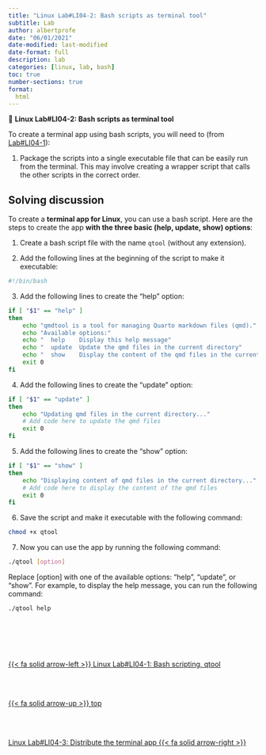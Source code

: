 ```yaml
---
title: "Linux Lab#LI04-2: Bash scripts as terminal tool"
subtitle: Lab
author: albertprofe
date: "06/01/2021"
date-modified: last-modified
date-format: full
description: lab
categories: [linux, lab, bash]
toc: true
number-sections: true
format:
  html
---
```


::: {.labs}
📘 **Linux Lab#LI04-2: Bash scripts as terminal tool**

To create a terminal app using bash scripts, you will need to (from [Lab#LI04-1](lilab04-1.qmd)):

1. Package the scripts into a single executable file that can be easily run from the terminal. This may involve creating a wrapper script that calls the other scripts in the correct order.

:::

## Solving discussion

To create a **terminal app for Linux**, you can use a bash script. Here are the steps to create the app **with the three basic (help, update, show) options**:

1. Create a bash script file with the name ``qtool`` (without any extension).

2. Add the following lines at the beginning of the script to make it executable:

``` bash
#!/bin/bash
````

3. Add the following lines to create the "help" option:


``` bash
if [ "$1" == "help" ]
then
    echo "qmdtool is a tool for managing Quarto markdown files (qmd)."
    echo "Available options:"
    echo "  help    Display this help message"
    echo "  update  Update the qmd files in the current directory"
    echo "  show    Display the content of the qmd files in the current directory"
    exit 0
fi
```

4. Add the following lines to create the "update" option:

``` bash
if [ "$1" == "update" ]
then
    echo "Updating qmd files in the current directory..."
    # Add code here to update the qmd files
    exit 0
fi
```

5. Add the following lines to create the "show" option:
   
``` bash
if [ "$1" == "show" ]
then
    echo "Displaying content of qmd files in the current directory..."
    # Add code here to display the content of the qmd files
    exit 0
fi
```

6. Save the script and make it executable with the following command:
   
``` bash
chmod +x qtool
```

7. Now you can use the app by running the following command:
   
``` bash
./qtool [option]
``` 

Replace [option] with one of the available options: "help", "update", or "show".
For example, to display the help message, you can run the following command:

``` bash
./qtool help
```

<!--- navLinks -->
<br><br>
<div class=row>
<br>
<div class='column left previous'>
<br>
[{{< fa solid arrow-left >}} Linux Lab#LI04-1: Bash scripting, qtool](/linux/lilab04-1.qmd)
<br>
</div>
<br>
<div class='column center'>
<br>
[{{< fa solid arrow-up >}} top](#top)
<br>
</div>
<br>
<div class='column right next'>
<br>
[Linux Lab#LI04-3: Distribute the terminal app  {{< fa solid arrow-right >}}](/linux/lilab04-3.qmd)
<br>
</div>
<br>
</div>

